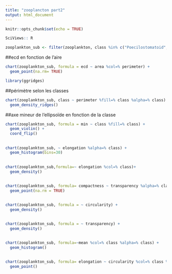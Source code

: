 ```yaml
---
title: "zooplancton part2"
output: html_document
---
```


```r
knitr::opts_chunk$set(echo = TRUE)
```
```r
SciViews:: R
```
```r
zooplankton_sub <- filter(zooplankton, class %in% c("Poecilostomatoid", "Calanoid", "Cyclopoid", "Harpacticoid"))
```

##ecd en fonction de l'aire
```r
chart(zooplankton_sub, formula = ecd ~ area %col=% perimeter) +
  geom_point(na.rm= TRUE) 
```


```r
library(ggridges)
```


##périmètre selon les classes
```r
chart(zooplankton_sub, class ~ perimeter %fill=% class %alpha=% class) +
  geom_density_ridges() 
```


##axe mineur de l'ellipsoïde en fonction de la classe
```r
chart(zooplankton_sub, formula = min ~ class %fill=% class) + 
  geom_violin() + 
  coord_flip()
```


##
```r
chart(zooplankton_sub, ~ elongation %alpha=% class) + 
  geom_histogram(bins=30) 
```


##
```r
chart(zooplankton_sub,formula=~ elongation %col=% class)+ 
  geom_density()
```


##
```r
chart(zooplankton_sub, formula= compactness ~ transparency %alpha=% class) + 
  geom_point(na.rm = TRUE)
```


##
```r
chart(zooplankton_sub, formula = ~ circularity) + 
  geom_density()
```


##
```r
chart(zooplankton_sub, formula = ~ transparency) + 
  geom_density()
```


##
```r
chart(zooplankton_sub, formula=~mean %col=% class %alpha=% class) + 
  geom_histogram()
```


##
```r
chart(zooplankton_sub, formula= elongation ~ circularity %col=% class %alpha=% class) + 
  geom_point()
```

